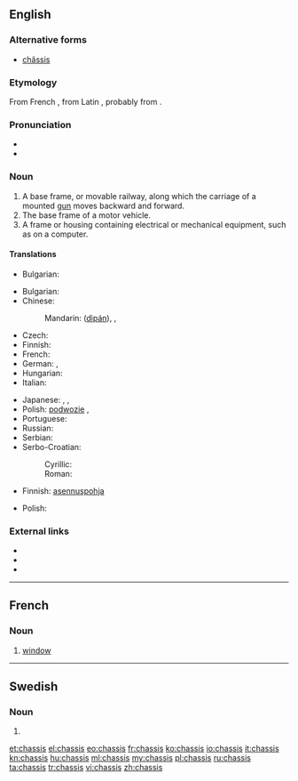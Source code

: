 {{also|Chassis|châssis}}
==English==

===Alternative forms===
* [[châssis]]

===Etymology===
From French {{term|lang=fr|châssis}}, from Latin {{term|lang=la|capsa||case}}, probably from {{term|lang=la|capere||to take}}.

===Pronunciation===
* {{IPA|/ˈtʃæsi/|/ˈʃæsi/}}
* {{rhymes|æsi}}

===Noun===
{{en-noun|chassis}}

# A base frame, or movable railway, along which the carriage of a mounted [[gun]] moves backward and forward.
# The base frame of a motor vehicle.
# A frame or housing containing electrical or mechanical equipment, such as on a computer.

====Translations====
{{trans-top|A base frame, or movable railway}}
* Bulgarian: {{t|bg|платформа|f}}
{{trans-mid}}
{{trans-bottom}}

{{trans-top|base frame of motor vehicle}}
* Bulgarian: {{t|bg|шаси|n}}
* Chinese:
*: Mandarin: {{zh-ts|底盤|底盘}} ([[dìpán]]), {{t|zh|底盤|sc=Hani}}, {{t|zh|底盘|tr=dìpán|sc=Hani}}
* Czech: {{t-|cs|podvozek|m}}
* Finnish: {{t-|fi|alusta}}
* French: {{t|fr|châssis|m}}
* German: {{t+|de|Chassis|n}}, {{t+|de|Fahrgestell|n}}
* Hungarian: {{t|hu|alváz}}
* Italian: {{t-|it|châssis|m}}
{{trans-mid}}
* Japanese: {{t|ja|シャシ|tr=shashi|sc=Jpan}}, {{t|ja|シャーシ|tr=shāshi|sc=Jpan}}, {{t|ja|シャシー|tr=shashī|sc=Jpan}}
* Polish: [[podwozie]] {{n}}, {{t|pl|podwozie|n}}
* Portuguese: {{t-|pt|chassi|m}}
* Russian: {{t|ru|шасси|n|tr=šassí|sc=Cyrl}}
* Serbian: {{t|sr|шасија|f|tr=šasija|sc=Cyrl}}
* Serbo-Croatian:
*: Cyrillic: {{t|sh|шасија|f}}
*: Roman: {{t|sh|šasija|f}}
{{trans-bottom}}

{{trans-top|A frame or housing containing electrical or mechanical equipment}}
* Finnish: [[asennuspohja]]
{{trans-mid}}
* Polish: {{t|pl|obudowa|f}}
{{trans-bottom}}

===External links===
* {{R:Webster 1913}}
* {{R:Century 1911}}
* {{R:OneLook}}

----

==French==

===Noun===
{{head|fr|noun|g=m}}

# {{Acadia}} [[window]]

----

==Swedish==

===Noun===
{{head|sv|noun form}}

# {{sv-noun-form-indef-gen|chassi}}

[[et:chassis]]
[[el:chassis]]
[[eo:chassis]]
[[fr:chassis]]
[[ko:chassis]]
[[io:chassis]]
[[it:chassis]]
[[kn:chassis]]
[[hu:chassis]]
[[ml:chassis]]
[[my:chassis]]
[[pl:chassis]]
[[ru:chassis]]
[[ta:chassis]]
[[tr:chassis]]
[[vi:chassis]]
[[zh:chassis]]